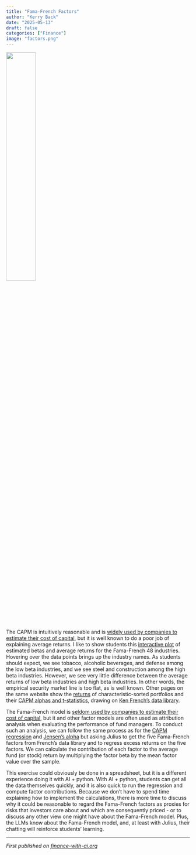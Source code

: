 ```yaml
---
title: "Fama-French Factors"
author: "Kerry Back"
date: "2025-05-13"
draft: false
categories: ["Finance"]
image: "factors.png"  
---
```


![](factors.png){width=40% fig-align="center"}

The CAPM is intuitively reasonable and is [widely used by companies to estimate their cost of capital](https://papers.ssrn.com/sol3/papers.cfm?abstract_id=3994848), but it is well known to do a poor job of explaining average returns.  I like to show students this [interactive plot](https://learn-investments.rice-business.org/capm/sml-industries) of estimated betas and average returns for the Fama-French 48 industries.  Hovering over the data points brings up the industry names.  As students should expect, we see tobacco, alcoholic beverages, and defense among the low beta industries, and we see steel and construction among the high beta industries.  However, we see very little difference between the average returns of low beta industries and high beta industries.  In other words, the empirical security market line is too flat, as is well known.  Other pages on the same website show the [returns](https://learn-investments.rice-business.org/factor-investing/quintiles) of characteristic-sorted portfolios and their [CAPM alphas and t-statistics](https://learn-investments.rice-business.org/capm/two-way-capm), drawing on [Ken French's data library](https://mba.tuck.dartmouth.edu/pages/faculty/ken.french/data_library.html).

The Fama-French model is [seldom used by companies to estimate their cost of capital](https://papers.ssrn.com/sol3/papers.cfm?abstract_id=3994848), but it and other factor models are often used as attribution analysis when evaluating the performance of fund managers.  To conduct such an analysis, we can follow the same process as for the [CAPM regression](https://finance-with-ai.org/posts/04-capm/) and [Jensen's alpha](https://finance-with-ai.org/posts/11-alpha/) but asking Julius to get the five Fama-French factors from French's data library and to regress excess returns on the five factors.  We can calculate the contribution of each factor to the average fund (or stock) return by multiplying the factor beta by the mean factor value over the sample.  

This exercise could obviously be done in a spreadsheet, but it is a different experience doing it with AI + python.  With AI + python, students can get all the data themselves quickly, and it is also quick to run the regression and compute factor contributions.  Because we don't have to spend time explaining how to implement the calculations, there is more time to discuss why it could be reasonable to regard the Fama-French factors as proxies for risks that investors care about and which are consequently priced - or to discuss any other view one might have about the Fama-French model.
Plus, the LLMs know about the Fama-French model, and, at least with Julius, their chatting will reinforce students' learning.

---

*First published on [finance-with-ai.org](https://finance-with-ai.org)* 